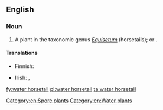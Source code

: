 ==English==
{{rfimage}}
{{wikipedia|Equisetum fluiatile}}

===Noun===
{{en-noun}}

# A plant in the taxonomic genus ''[[Equisetum]]'' (horsetails); {{taxlink|Equisetum fluviatile|species|noshow=1}} or {{taxlink|Equisetum limosum|species|noshow=1}}.

====Translations====
{{trans-top|plant}}
* Finnish: {{t+|fi|järvikorte}}
{{trans-mid}}
* Irish: {{t|ga|scuab eich uisce|f}}, {{t|ga|eireaball capaill uisce|m}}
{{trans-bottom}}

[[Category:en:Spore plants]]
[[Category:en:Water plants]]

[[fy:water horsetail]]
[[pl:water horsetail]]
[[ta:water horsetail]]